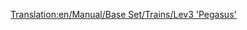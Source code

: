 [[Translation:en/Manual/Base Set/Trains/Lev3 'Pegasus']]
{{es/Manual/Base Set/Trains/Trenes|Imagen=
|Nombre=Lev3 'Pegasus'
|Precio=  € ( £)
|Velocidad= km/h ( mph)
|Peso= t
|Potencia=CV ( kW)
|Coste-anual= € ( £)
|Diseño=
|Duración=
|Capacidad=
|Descripción=
|Vida-real=
}}